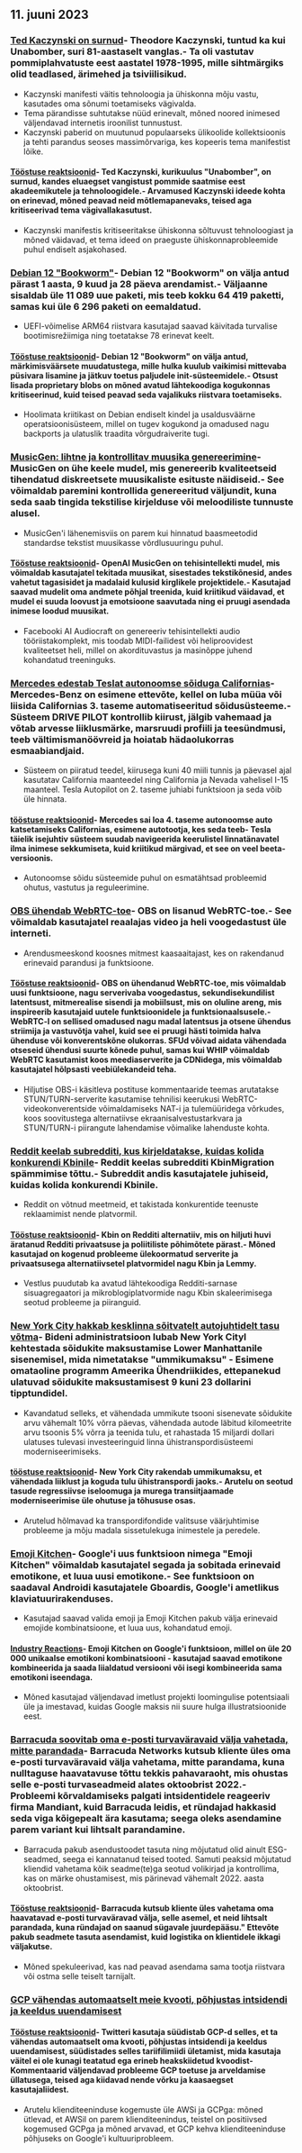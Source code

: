 

<CallToAction />

<Steps>

## 11. juuni 2023

### [Ted Kaczynski on surnud](https://www.nytimes.com/2023/06/10/us/ted-kaczynski-dead.html)- Theodore Kaczynski, tuntud ka kui Unabomber, suri 81-aastaselt vanglas.- Ta oli vastutav pommiplahvatuste eest aastatel 1978-1995, mille sihtmärgiks olid teadlased, ärimehed ja tsiviilisikud.

- Kaczynski manifesti väitis tehnoloogia ja ühiskonna mõju vastu, kasutades oma sõnumi toetamiseks vägivalda.
- Tema pärandisse suhtutakse nüüd erinevalt, mõned noored inimesed väljendavad internetis iroonilist tunnustust.
- Kaczynski paberid on muutunud populaarseks ülikoolide kollektsioonis ja tehti parandus seoses massimõrvariga, kes kopeeris tema manifestist lõike.

#### [Tööstuse reaktsioonid](http://news.ycombinator.com/item?id=36272409)- Ted Kaczynski, kurikuulus "Unabomber", on surnud, kandes eluaegset vangistust pommide saatmise eest akadeemikutele ja tehnoloogidele.- Arvamused Kaczynski ideede kohta on erinevad, mõned peavad neid mõtlemapanevaks, teised aga kritiseerivad tema vägivallakasutust.

- Kaczynski manifestis kritiseeritakse ühiskonna sõltuvust tehnoloogiast ja mõned väidavad, et tema ideed on praeguste ühiskonnaprobleemide puhul endiselt asjakohased.

### [Debian 12 "Bookworm"](https://www.debian.org/News/2023/20230610)- Debian 12 "Bookworm" on välja antud pärast 1 aasta, 9 kuud ja 28 päeva arendamist.- Väljaanne sisaldab üle 11 089 uue paketi, mis teeb kokku 64 419 paketti, samas kui üle 6 296 paketi on eemaldatud.

- UEFI-võimelise ARM64 riistvara kasutajad saavad käivitada turvalise bootimisrežiimiga ning toetatakse 78 erinevat keelt.

#### [Tööstuse reaktsioonid](http://news.ycombinator.com/item?id=36269934)- Debian 12 "Bookworm" on välja antud, märkimisväärsete muudatustega, mille hulka kuulub vaikimisi mittevaba püsivara lisamine ja jätkuv toetus paljudele init-süsteemidele.- Otsust lisada proprietary blobs on mõned avatud lähtekoodiga kogukonnas kritiseerinud, kuid teised peavad seda vajalikuks riistvara toetamiseks.

- Hoolimata kriitikast on Debian endiselt kindel ja usaldusväärne operatsioonisüsteem, millel on tugev kogukond ja omadused nagu backports ja ulatuslik traadita võrgudraiverite tugi.

### [MusicGen: lihtne ja kontrollitav muusika genereerimine](https://ai.honu.io/papers/musicgen/)- MusicGen on ühe keele mudel, mis genereerib kvaliteetseid tihendatud diskreetsete muusikaliste esituste näidiseid.- See võimaldab paremini kontrollida genereeritud väljundit, kuna seda saab tingida tekstilise kirjelduse või meloodiliste tunnuste alusel.

- MusicGen'i lähenemisviis on parem kui hinnatud baasmeetodid standardse tekstist muusikasse võrdlusuuringu puhul.

#### [Tööstuse reaktsioonid](http://news.ycombinator.com/item?id=36271926)- OpenAI MusicGen on tehisintellekti mudel, mis võimaldab kasutajatel tekitada muusikat, sisestades tekstikõnesid, andes vahetut tagasisidet ja madalaid kulusid kirglikele projektidele.- Kasutajad saavad mudelit oma andmete põhjal treenida, kuid kriitikud väidavad, et mudel ei suuda loovust ja emotsioone saavutada ning ei pruugi asendada inimese loodud muusikat.

- Facebooki AI Audiocraft on genereeriv tehisintellekti audio tööriistakomplekt, mis toodab MIDI-failidest või heliproovidest kvaliteetset heli, millel on akordituvastus ja masinõppe juhend kohandatud treeninguks.

### [Mercedes edestab Teslat autonoomse sõiduga Californias](https://www.theregister.com/2023/06/09/mercedes_california_tesla/)- Mercedes-Benz on esimene ettevõte, kellel on luba müüa või liisida Californias 3. taseme automatiseeritud sõidusüsteeme.- Süsteem DRIVE PILOT kontrollib kiirust, jälgib vahemaad ja võtab arvesse liiklusmärke, marsruudi profiili ja teesündmusi, teeb vältimismanöövreid ja hoiatab hädaolukorras esmaabiandjaid.

- Süsteem on piiratud teedel, kiirusega kuni 40 miili tunnis ja päevasel ajal kasutatav California maanteedel ning California ja Nevada vahelisel I-15 maanteel. Tesla Autopilot on 2. taseme juhiabi funktsioon ja seda võib üle hinnata.

#### [tööstuse reaktsioonid](http://news.ycombinator.com/item?id=36270413)- Mercedes sai loa 4. taseme autonoomse auto katsetamiseks Californias, esimene autotootja, kes seda teeb- Tesla täielik isejuhtiv süsteem suudab navigeerida keerulistel linnatänavatel ilma inimese sekkumiseta, kuid kriitikud märgivad, et see on veel beeta-versioonis.

- Autonoomse sõidu süsteemide puhul on esmatähtsad probleemid ohutus, vastutus ja reguleerimine.

### [OBS ühendab WebRTC-toe](https://github.com/obsproject/obs-studio/commit/851a8c216e14617fb523951839f3bdb240e85141)- OBS on lisanud WebRTC-toe.- See võimaldab kasutajatel reaalajas video ja heli voogedastust üle interneti.

- Arendusmeeskond koosnes mitmest kaasaaitajast, kes on rakendanud erinevaid parandusi ja funktsioone.

#### [Tööstuse reaktsioonid](http://news.ycombinator.com/item?id=36273075)- OBS on ühendanud WebRTC-toe, mis võimaldab uusi funktsioone, nagu serverivaba voogedastus, sekundisekundilist latentsust, mitmerealise sisendi ja mobiilsust, mis on oluline areng, mis inspireerib kasutajaid uutele funktsioonidele ja funktsionaalsusele.- WebRTC-l on sellised omadused nagu madal latentsus ja otsene ühendus striimija ja vastuvõtja vahel, kuid see ei pruugi hästi toimida halva ühenduse või konverentskõne olukorras. SFUd võivad aidata vähendada otseseid ühendusi suurte kõnede puhul, samas kui WHIP võimaldab WebRTC kasutamist koos meediaserverite ja CDNidega, mis võimaldab kasutajatel hõlpsasti veebiülekandeid teha.

- Hiljutise OBS-i käsitleva postituse kommentaaride teemas arutatakse STUN/TURN-serverite kasutamise tehnilisi keerukusi WebRTC-videokonverentside võimaldamiseks NAT-i ja tulemüüridega võrkudes, koos soovitustega alternatiivse ekraanisalvestustarkvara ja STUN/TURN-i piirangute lahendamise võimalike lahenduste kohta.

### [Reddit keelab subredditi, kus kirjeldatakse, kuidas kolida konkurendi Kbinile](https://old.reddit.com/r/KbinMigration)- Reddit keelas subredditi KbinMigration spämmimise tõttu.- Subreddit andis kasutajatele juhiseid, kuidas kolida konkurendi Kbinile.

- Reddit on võtnud meetmeid, et takistada konkurentide teenuste reklaamimist nende platvormil.

#### [Tööstuse reaktsioonid](http://news.ycombinator.com/item?id=36268458)- Kbin on Redditi alternatiiv, mis on hiljuti huvi äratanud Redditi privaatsuse ja poliitiliste põhimõtete pärast.- Mõned kasutajad on kogenud probleeme ülekoormatud serverite ja privaatsusega alternatiivsetel platvormidel nagu Kbin ja Lemmy.

- Vestlus puudutab ka avatud lähtekoodiga Redditi-sarnase sisuagregaatori ja mikroblogiplatvormide nagu Kbin skaleerimisega seotud probleeme ja piiranguid.

### [New York City hakkab kesklinna sõitvatelt autojuhtidelt tasu võtma](https://www.cnn.com/2023/06/10/business/congestion-pricing-new-york-city-transportation/index.html)- Bideni administratsioon lubab New York Cityl kehtestada sõidukite maksustamise Lower Manhattanile sisenemisel, mida nimetatakse "ummikumaksu" - Esimene omataoline programm Ameerika Ühendriikides, ettepanekud ulatuvad sõidukite maksustamisest 9 kuni 23 dollarini tipptundidel.

- Kavandatud selleks, et vähendada ummikute tsooni sisenevate sõidukite arvu vähemalt 10% võrra päevas, vähendada autode läbitud kilomeetrite arvu tsoonis 5% võrra ja teenida tulu, et rahastada 15 miljardi dollari ulatuses tulevasi investeeringuid linna ühistranspordisüsteemi moderniseerimiseks.

#### [tööstuse reaktsioonid](http://news.ycombinator.com/item?id=36270597)- New York City rakendab ummikumaksu, et vähendada liiklust ja koguda tulu ühistranspordi jaoks.- Arutelu on seotud tasude regressiivse iseloomuga ja murega transiitjaamade moderniseerimise üle ohutuse ja tõhususe osas.

- Arutelud hõlmavad ka transpordifondide valitsuse väärjuhtimise probleeme ja mõju madala sissetulekuga inimestele ja peredele.

### [Emoji Kitchen](https://emojikitchen.dev/)- Google'i uus funktsioon nimega "Emoji Kitchen" võimaldab kasutajatel segada ja sobitada erinevaid emotikone, et luua uusi emotikone.- See funktsioon on saadaval Androidi kasutajatele Gboardis, Google'i ametlikus klaviatuurirakenduses.

- Kasutajad saavad valida emoji ja Emoji Kitchen pakub välja erinevaid emojide kombinatsioone, et luua uus, kohandatud emoji.

#### [Industry Reactions](http://news.ycombinator.com/item?id=36267382)- Emoji Kitchen on Google'i funktsioon, millel on üle 20 000 unikaalse emotikoni kombinatsiooni - kasutajad saavad emotikone kombineerida ja saada liialdatud versiooni või isegi kombineerida sama emotikoni iseendaga.

- Mõned kasutajad väljendavad imetlust projekti loomingulise potentsiaali üle ja imestavad, kuidas Google maksis nii suure hulga illustratsioonide eest.

### [Barracuda soovitab oma e-posti turvaväravaid välja vahetada, mitte parandada](https://krebsonsecurity.com/2023/06/barracuda-urges-replacing-not-patching-its-email-security-gateways/)- Barracuda Networks kutsub kliente üles oma e-posti turvaväravaid välja vahetama, mitte parandama, kuna nulltaguse haavatavuse tõttu tekkis pahavaraoht, mis ohustas selle e-posti turvaseadmeid alates oktoobrist 2022.- Probleemi kõrvaldamiseks palgati intsidentidele reageeriv firma Mandiant, kuid Barracuda leidis, et ründajad hakkasid seda viga kõigepealt ära kasutama; seega oleks asendamine parem variant kui lihtsalt parandamine.

- Barracuda pakub asendustoodet tasuta ning mõjutatud olid ainult ESG-seadmed, seega ei kannatanud teised tooted. Samuti peaksid mõjutatud kliendid vahetama kõik seadme(te)ga seotud volikirjad ja kontrollima, kas on märke ohustamisest, mis pärinevad vähemalt 2022. aasta oktoobrist.

#### [Tööstuse reaktsioonid](http://news.ycombinator.com/item?id=36274525)- Barracuda kutsub kliente üles vahetama oma haavatavad e-posti turvaväravad välja, selle asemel, et neid lihtsalt parandada, kuna ründajad on saanud sügavale juurdepääsu." Ettevõte pakub seadmete tasuta asendamist, kuid logistika on klientidele ikkagi väljakutse.

- Mõned spekuleerivad, kas nad peavad asendama sama tootja riistvara või ostma selle teiselt tarnijalt.

### [GCP vähendas automaatselt meie kvooti, põhjustas intsidendi ja keeldus uuendamisest](https://twitter.com/JustJake/status/1667478906591666176)

#### [Tööstuse reaktsioonid](http://news.ycombinator.com/item?id=36272747)- Twitteri kasutaja süüdistab GCP-d selles, et ta vähendas automaatselt oma kvooti, põhjustas intsidendi ja keeldus uuendamisest, süüdistades selles tariifilimiidi ületamist, mida kasutaja väitel ei ole kunagi teatatud ega erineb heakskiidetud kvoodist- Kommentaarid väljendavad probleeme GCP toetuse ja arveldamise üllatusega, teised aga kiidavad nende võrku ja kaasaegset kasutajaliidest.

- Arutelu klienditeeninduse kogemuste üle AWSi ja GCPga: mõned ütlevad, et AWSil on parem klienditeenindus, teistel on positiivsed kogemused GCPga ja mõned arvavad, et GCP kehva klienditeeninduse põhjuseks on Google'i kultuuriprobleem.

</Steps>
